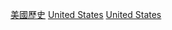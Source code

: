{{Commons category|History of the United States by period}}
{{parent category}}

[[Category:美國歷史|]]
[[Category:北美洲各时期历史|United States]]
[[Category:各國各時期歷史|United States]]
